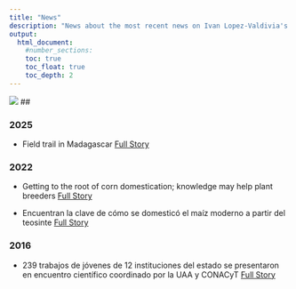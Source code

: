```yaml
---
title: "News"
description: "News about the most recent news on Ivan Lopez-Valdivia's research."
output:
  html_document:
    #number_sections:
    toc: true
    toc_float: true
    toc_depth: 2
---
```

<head>
<!-- Google tag (gtag.js) -->
<script async src="https://www.googletagmanager.com/gtag/js?id=G-ERV5WXQZ44"></script>
<script>
  window.dataLayer = window.dataLayer || [];
  function gtag(){dataLayer.push(arguments);}
  gtag('js', new Date());

  gtag('config', 'G-ERV5WXQZ44');
</script>
</head> 


![](news_paper.png)
##

### __2025__
* Field trail in Madagascar [Full Story](https://www.inres.uni-bonn.de/en/about/news/field-trail-in-madagascar)

### __2022__

* Getting to the root of corn domestication; knowledge may help plant breeders
[Full Story](https://www.psu.edu/news/research/story/getting-root-corn-domestication-knowledge-may-help-plant-breeders/)

* Encuentran la clave de cómo se domesticó el maíz moderno a partir del teosinte
[Full Story](https://www.jornada.com.mx/notas/2022/04/20/ciencia-y-tecnologia/encuentran-la-clave-de-como-se-domestico-el-maiz-moderno-a-partir-del-teosinte/)

### __2016__
* 239 trabajos de jóvenes de 12 instituciones del estado se presentaron en encuentro científico coordinado por la UAA y CONACyT
[Full Story](https://www.uaa.mx/rectoria/dcrp/?p=23188)







